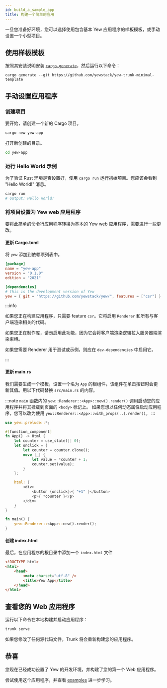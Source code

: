 ```yaml
---
id: build_a_sample_app
title: 构建一个简单的应用
---
```


一旦您准备好环境，您可以选择使用包含基本 Yew 应用程序的样板模板，或手动设置一个小型项目。

## 使用样板模板

按照其安装说明安装 [`cargo-generate`](https://github.com/cargo-generate/cargo-generate)，然后运行以下命令：

```shell
cargo generate --git https://github.com/yewstack/yew-trunk-minimal-template
```

## 手动设置应用程序

### 创建项目

要开始，请创建一个新的 Cargo 项目。

```bash
cargo new yew-app
```

打开新创建的目录。

```bash
cd yew-app
```

### 运行 Hello World 示例

为了验证 Rust 环境是否设置好，使用 `cargo run` 运行初始项目。您应该会看到 "Hello World!" 消息。

```bash
cargo run
# output: Hello World!
```

### 将项目设置为 Yew web 应用程序

要将此简单的命令行应用程序转换为基本的 Yew web 应用程序，需要进行一些更改。

#### 更新 Cargo.toml

将 `yew` 添加到依赖项列表中。

```toml title=Cargo.toml
[package]
name = "yew-app"
version = "0.1.0"
edition = "2021"

[dependencies]
# this is the development version of Yew
yew = { git = "https://github.com/yewstack/yew/", features = ["csr"] }
```

:::info

如果您正在构建应用程序，只需要 feature `csr`。它将启用 `Renderer` 和所有与客户端渲染相关的代码。

如果您正在制作库，请勿启用此功能，因为它会将客户端渲染逻辑拉入服务器端渲染束缚。

如果您需要 Renderer 用于测试或示例，则应在 `dev-dependencies` 中启用它。

:::

#### 更新 main.rs

我们需要生成一个模板，设置一个名为 `App` 的根组件，该组件在单击按钮时会更新其值。用以下代码替换 `src/main.rs` 的内容。

:::note
`main` 函数内的 `yew::Renderer::<App>::new().render()` 调用启动您的应用程序并将其挂载到页面的 `<body>` 标记上。
如果您想以任何动态属性启动应用程序，您可以改为使用 `yew::Renderer::<App>::with_props(..).render()`。
:::

```rust ,no_run, title=main.rs
use yew::prelude::*;

#[function_component]
fn App() -> Html {
    let counter = use_state(|| 0);
    let onclick = {
        let counter = counter.clone();
        move |_| {
            let value = *counter + 1;
            counter.set(value);
        }
    };

    html! {
        <div>
            <button {onclick}>{ "+1" }</button>
            <p>{ *counter }</p>
        </div>
    }
}

fn main() {
    yew::Renderer::<App>::new().render();
}
```

#### 创建 index.html

最后，在应用程序的根目录中添加一个 `index.html` 文件

```html , title=index.html
<!DOCTYPE html>
<html>
    <head>
        <meta charset="utf-8" />
        <title>Yew App</title>
    </head>
</html>
```

## 查看您的 Web 应用程序

运行以下命令在本地构建并启动应用程序：

```bash
trunk serve
```

如果您修改了任何源代码文件，Trunk 将会重新构建您的应用程序。

## 恭喜

您现在已经成功设置了 Yew 的开发环境，并构建了您的第一个 Web 应用程序。

尝试使用这个应用程序，并查看 [examples](./examples.mdx) 进一步学习。